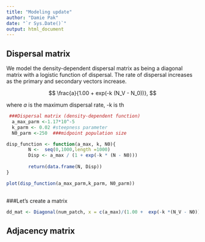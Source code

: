 ```yaml
---
title: "Modeling update"
author: "Damie Pak"
date: "`r Sys.Date()`"
output: html_document
---
```


## Dispersal matrix

We model the density-dependent dispersal matrix as being a diagonal matrix with a logistic function of dispersal. The rate of dispersal increases as the primary and secondary vectors
increase.

$$
\frac{a}{1.00 +  exp(-k (N_V - N_0))},
$$

where $a$ is the maximum dispersal rate, -k is th

```r
 ###Dispersal matrix (density-dependent function)
  a_max_parm <-1.17*10^-5 
  k_parm <- 0.02 #steepness parameter
  N0_parm <-250  ###midpoint population size

disp_function <- function(a_max, k, N0){
        N <-  seq(0,1000,length =1000)
        Disp <- a_max / (1 + exp(-k * (N - N0)))
        
        return(data.frame(N, Disp))
}
```

```r
plot(disp_function(a_max_parm,k_parm, N0_parm))
  
```

###Let's create a matrix

```r
dd_mat <- Diagonal(num_patch, x = c(a_max)/(1.00 +  exp(-k *(N_V - N0))))
```
## Adjacency matrix


